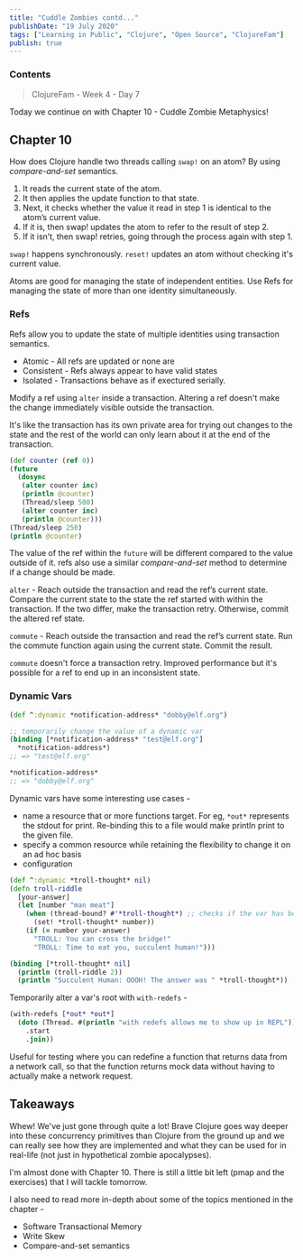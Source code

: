```yaml
---
title: "Cuddle Zombies contd..."
publishDate: "19 July 2020"
tags: ["Learning in Public", "Clojure", "Open Source", "ClojureFam"]
publish: true
---
```


### Contents

> ClojureFam - Week 4 - Day 7

Today we continue on with Chapter 10 - Cuddle Zombie Metaphysics!

## Chapter 10

How does Clojure handle two threads calling `swap!` on an atom? By using _compare-and-set_ semantics.

1. It reads the current state of the atom.
2. It then applies the update function to that state.
3. Next, it checks whether the value it read in step 1 is identical to the atom’s current value.
4. If it is, then swap! updates the atom to refer to the result of step 2.
5. If it isn’t, then swap! retries, going through the process again with step 1.

`swap!` happens synchronously.
`reset!` updates an atom without checking it's current value.

Atoms are good for managing the state of independent entities. Use Refs for managing the state of more than one identity simultaneously.

### Refs

Refs allow you to update the state of multiple identities using transaction semantics.

- Atomic - All refs are updated or none are
- Consistent - Refs always appear to have valid states
- Isolated - Transactions behave as if exectured serially.

Modify a ref using `alter` inside a transaction. Altering a ref doesn't make the change immediately visible outside the transaction.

It's like the transaction has its own private area for trying out changes to the state and the rest of the world can only learn about it at the end of the transaction.

```clojure
(def counter (ref 0))
(future
  (dosync
   (alter counter inc)
   (println @counter)
   (Thread/sleep 500)
   (alter counter inc)
   (println @counter)))
(Thread/sleep 250)
(println @counter)
```

The value of the ref within the `future` will be different compared to the value outside of it. refs also use a similar _compare-and-set_ method to determine if a change should be made.

`alter` -
Reach outside the transaction and read the ref’s current state.
Compare the current state to the state the ref started with within the transaction.
If the two differ, make the transaction retry.
Otherwise, commit the altered ref state.

`commute` -
Reach outside the transaction and read the ref’s current state.
Run the commute function again using the current state.
Commit the result.

`commute` doesn't force a transaction retry. Improved performance but it's possible for a ref to end up in an inconsistent state.

### Dynamic Vars

```clojure
(def ^:dynamic *notification-address* "dobby@elf.org")

;; temporarily change the value of a dynamic var
(binding [*notification-address* "test@elf.org"]
  *notification-address*)
;; => "test@elf.org"

*notification-address*
;; => "dobby@elf.org"
```

Dynamic vars have some interesting use cases -

- name a resource that or more functions target. For eg, `*out*` represents the stdout for print. Re-binding this to a file would make println print to the given file.
- specify a common resource while retaining the flexibility to change it on an ad hoc basis
- configuration

```clojure
(def ^:dynamic *troll-thought* nil)
(defn troll-riddle
  [your-answer]
  (let [number "man meat"]
    (when (thread-bound? #'*troll-thought*) ;; checks if the var has been bound
      (set! *troll-thought* number))
    (if (= number your-answer)
      "TROLL: You can cross the bridge!"
      "TROLL: Time to eat you, succulent human!")))

(binding [*troll-thought* nil]
  (println (troll-riddle 2))
  (println "Succulent Human: OOOH! The answer was " *troll-thought*))
```

Temporarily alter a var's root with `with-redefs` -

```clojure
(with-redefs [*out* *out*]
  (doto (Thread. #(println "with redefs allows me to show up in REPL"))
    .start
    .join))
```

Useful for testing where you can redefine a function that returns data from a network call, so that the function returns mock data without having to actually make a network request.

## Takeaways

Whew! We've just gone through quite a lot! Brave Clojure goes way deeper into these concurrency primitives than Clojure from the ground up and we can really see how they are implemented and what they can be used for in real-life (not just in hypothetical zombie apocalypses).

I'm almost done with Chapter 10. There is still a little bit left (pmap and the exercises) that I will tackle tomorrow.

I also need to read more in-depth about some of the topics mentioned in the chapter -

- Software Transactional Memory
- Write Skew
- Compare-and-set semantics
